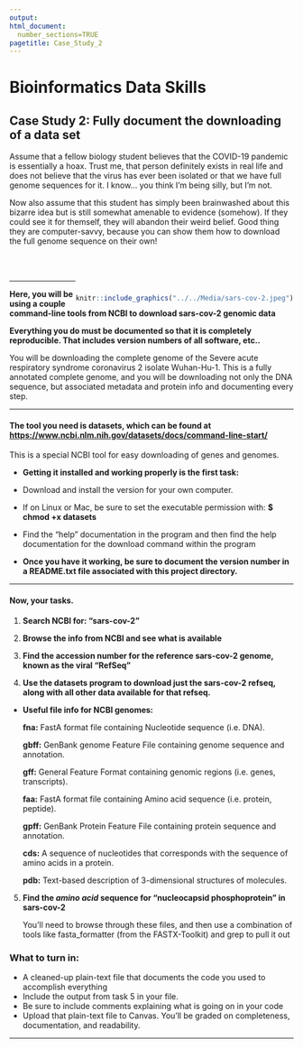 ```yaml
---
output: 
html_document:
  number_sections=TRUE
pagetitle: Case_Study_2
---
```

    
# **Bioinformatics Data Skills**
    
## Case Study 2: Fully document the downloading of a data set

Assume that a fellow biology student believes that the COVID-19 pandemic is essentially a hoax. Trust me, that person definitely exists in real life and does not believe that the virus has ever been isolated or that we have full genome sequences for it. I know... you think I'm being silly, but I'm not. 

Now also assume that this student has simply been brainwashed about this bizarre idea but is still somewhat amenable to evidence (somehow). If they could see it for themself, they will abandon their weird belief. Good thing they are computer-savvy, because you can show them how to download the full genome sequence on their own!


<br/><br/>

<div style= "float:right;position: relative;top:10px">
```r
knitr::include_graphics("../../Media/sars-cov-2.jpeg")
```
</div>

___


**Here, you will be using a couple command-line tools from NCBI to download sars-cov-2 genomic data**
  
**Everything you do must be documented so that it is completely reproducible. That includes version numbers of all software, etc..**

You will be downloading the complete genome of the Severe acute respiratory syndrome coronavirus 2 isolate Wuhan-Hu-1. This is a fully annotated complete genome, and you will be downloading not only the DNA sequence, but associated metadata and protein info and documenting every step.
  
___
  
#### The tool you need is **datasets**, which can be found at [https://www.ncbi.nlm.nih.gov/datasets/docs/command-line-start/](https://www.ncbi.nlm.nih.gov/datasets/docs/command-line-start/){target="_blank"}

This is a special NCBI tool for easy downloading of genes and genomes.

+  **Getting it installed and working properly is the first task:**
    
  + Download and install the version for your own computer.
  + If on Linux or Mac, be sure to set the executable permission with: **$ chmod +x datasets**
  + Find the "help" documentation in the program and then find the help documentation for the download command within the program
  
  
+  **Once you have it working, be sure to document the version number in a README.txt file associated with this project directory.**
  
 
  
___

#### Now, your tasks.

1. **Search NCBI for: "sars-cov-2"**

2. **Browse the info from NCBI and see what is available**

3. **Find the accession number for the reference sars-cov-2 genome, known as the viral "RefSeq"**

4. **Use the datasets program to download just the sars-cov-2 refseq, along with all other data available for that refseq.**
  
  + **Useful file info for NCBI genomes:**
    
      **fna:** FastA format file containing Nucleotide sequence (i.e. DNA).
      
      **gbff:** GenBank genome Feature File containing genome sequence and annotation.
      
      **gff:** General Feature Format containing genomic regions (i.e. genes, transcripts).
      
      **faa:** FastA format file containing Amino acid sequence (i.e. protein, peptide).
      
      **gpff:** GenBank Protein Feature File containing protein sequence and annotation.
  
      **cds:** A sequence of nucleotides that corresponds with the sequence of amino acids in a protein.
      
      **pdb:** Text-based description of 3-dimensional structures of molecules.

5. **Find the _amino acid_ sequence for "nucleocapsid phosphoprotein" in sars-cov-2**

    You'll need to browse through these files, and then use a combination of tools like fasta_formatter (from the FASTX-Toolkit) and grep to pull it out
    

### **What to turn in:**

  - A cleaned-up plain-text file that documents the code you used to accomplish everything
  - Include the output from task 5 in your file.
  - Be sure to include comments explaining what is going on in your code
  - Upload that plain-text file to Canvas. You'll be graded on completeness, documentation, and readability.



___

<br/>